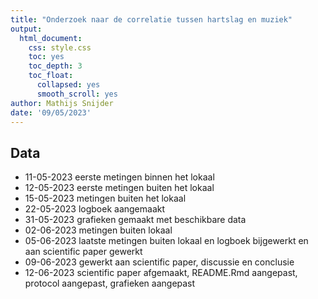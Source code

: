 ```yaml
---
title: "Onderzoek naar de correlatie tussen hartslag en muziek"
output:
  html_document:
    css: style.css
    toc: yes
    toc_depth: 3
    toc_float:
      collapsed: yes
      smooth_scroll: yes
author: Mathijs Snijder
date: '09/05/2023'
---
```


## Data
  * 11-05-2023 eerste metingen binnen het lokaal
  * 12-05-2023 eerste metingen buiten het lokaal
  * 15-05-2023 metingen buiten het lokaal
  * 22-05-2023 logboek aangemaakt
  * 31-05-2023 grafieken gemaakt met beschikbare data
  * 02-06-2023 metingen buiten lokaal
  * 05-06-2023 laatste metingen buiten lokaal en logboek bijgewerkt en aan scientific paper gewerkt
  * 09-06-2023 gewerkt aan scientific paper, discussie en conclusie
  * 12-06-2023 scientific paper afgemaakt, README.Rmd aangepast, protocol aangepast, grafieken aangepast
